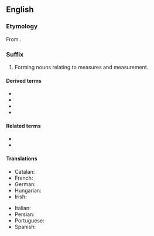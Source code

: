==English==

===Etymology===
From {{suffix|-meter|y|lang=en}}.

===Suffix===
{{en-suffix}}

# Forming nouns relating to measures and measurement.

====Derived terms====
{{suffixsee|en}}
* {{l|en|geometry}}
* {{l|en|isometry}}
* {{l|en|symmetry}}
* {{l|en|trigonometry}}

====Related terms====
* {{l|en|-meter}}
* {{l|en|-metric}}

====Translations====
{{trans-top|forming nouns relating to measures and measurement}}
* Catalan: {{t|ca|-metria|f}}
* French: {{t+|fr|-métrie|f}}
* German: {{t+|de|-metrie}}
* Hungarian: {{t|hu|-metria}}
* Irish: {{t|ga|-méadracht|f}}
{{trans-mid}}
* Italian: {{t+|it|-metria|f}}
* Persian: {{t+|fa|سنج|tr=-sanǰ}}
* Portuguese: {{t|pt|-metria|f}}
* Spanish: {{t+|es|-metría|f}}
{{trans-bottom}}